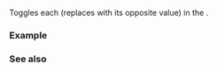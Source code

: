 {{cpp/container/vector_bool/title|flip}}
{{cpp/container/vector_bool/navbar}}
{{ddcla|header=vector|constexpr=c++20|
void flip();
}}

Toggles each {{c/core|bool}} (replaces with its opposite value) in the {{rlp|/|vector}}.

===Example===
{{example
|code=
#include &lt;iostream&gt;
#include &lt;vector&gt;

void print(const std::vector&lt;bool&gt;&amp; vb)
{
    for (const bool b : vb)
        std::cout &lt;&lt; b;
    std::cout &lt;&lt; '\n';
}

int main()
{
    std::vector&lt;bool&gt; v{0, 1, 0, 1};
    print(v);
    v.flip();
    print(v);
}
|output=
0101
1010
}}

===See also===
{{dsc begin}}
{{dsc inc|cpp/container/dsc operator_at|vector}}
{{dsc inc|cpp/utility/bitset/dsc flip}}
{{dsc end}}

{{langlinks|de|es|fr|it|ja|pt|ru|zh}}